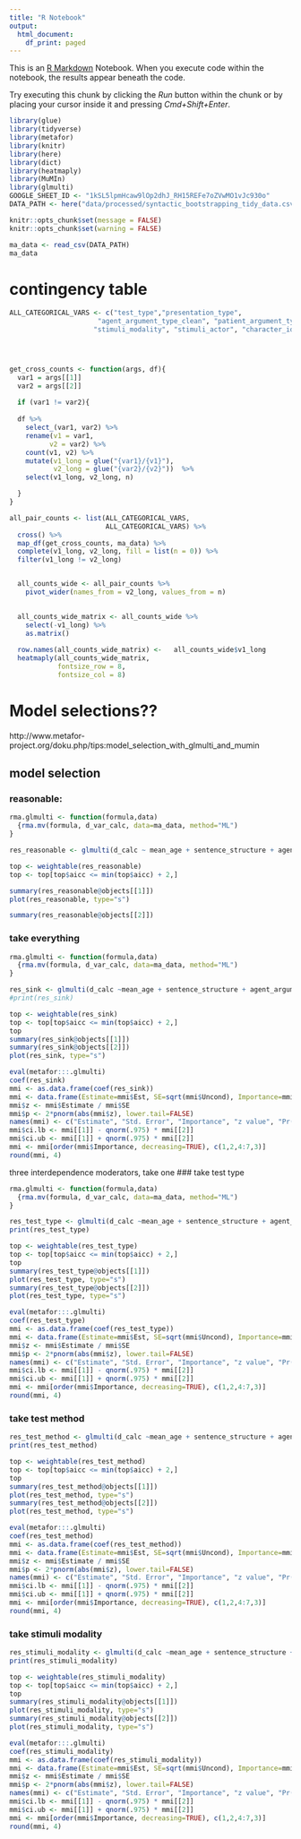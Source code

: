 ```yaml
---
title: "R Notebook"
output:
  html_document:
    df_print: paged
---
```


This is an [R Markdown](http://rmarkdown.rstudio.com) Notebook. When you execute code within the notebook, the results appear beneath the code. 

Try executing this chunk by clicking the *Run* button within the chunk or by placing your cursor inside it and pressing *Cmd+Shift+Enter*. 

```r
library(glue)
library(tidyverse)
library(metafor)
library(knitr)
library(here)
library(dict)
library(heatmaply)
library(MuMIn)
library(glmulti)
GOOGLE_SHEET_ID <- "1kSL5lpmHcaw9lOp2dhJ_RH15REFe7oZVwMO1vJc930o"
DATA_PATH <- here("data/processed/syntactic_bootstrapping_tidy_data.csv") # make all variables (i.e. things that might change) as capital letters at the top of the scripts

```

```r
knitr::opts_chunk$set(message = FALSE)
knitr::opts_chunk$set(warning = FALSE)

```

```r

ma_data <- read_csv(DATA_PATH) 
ma_data
```

# contingency table 
```r
ALL_CATEGORICAL_VARS <- c("test_type","presentation_type",
                      "agent_argument_type_clean", "patient_argument_type_clean", 
                     "stimuli_modality", "stimuli_actor", "character_identification", "practice_phase", "test_mass_or_distributed", "test_method")




get_cross_counts <- function(args, df){
  var1 = args[[1]]
  var2 = args[[2]]
  
  if (var1 != var2){
  
  df %>%
    select_(var1, var2) %>%
    rename(v1 = var1, 
          v2 = var2) %>%
    count(v1, v2) %>%
    mutate(v1_long = glue("{var1}/{v1}"),
           v2_long = glue("{var2}/{v2}"))  %>%
    select(v1_long, v2_long, n) 

  }
}

all_pair_counts <- list(ALL_CATEGORICAL_VARS,
                        ALL_CATEGORICAL_VARS) %>%
  cross() %>%
  map_df(get_cross_counts, ma_data) %>%
  complete(v1_long, v2_long, fill = list(n = 0)) %>%
  filter(v1_long != v2_long)


  all_counts_wide <- all_pair_counts %>%
    pivot_wider(names_from = v2_long, values_from = n) 
  

  all_counts_wide_matrix <- all_counts_wide %>%
    select(-v1_long) %>%
    as.matrix()
  
  row.names(all_counts_wide_matrix) <-   all_counts_wide$v1_long
  heatmaply(all_counts_wide_matrix,
            fontsize_row = 8,
            fontsize_col = 8)
```


# Model selections??
http://www.metafor-project.org/doku.php/tips:model_selection_with_glmulti_and_mumin



## model selection{.tabset}
### reasonable: 
```r

rma.glmulti <- function(formula,data)
  {rma.mv(formula, d_var_calc, data=ma_data, method="ML")
}

res_reasonable <- glmulti(d_calc ~ mean_age + sentence_structure + agent_argument_type_clean + patient_argument_type_clean  + test_mass_or_distributed + practice_phase + character_identification + n_repetitions_sentence + test_method , data=ma_data, level=1, fitfunction=rma.glmulti, crit="aicc", confsetsize=32)

```
```r
top <- weightable(res_reasonable)
top <- top[top$aicc <= min(top$aicc) + 2,]

summary(res_reasonable@objects[[1]])
plot(res_reasonable, type="s")
```
```r
summary(res_reasonable@objects[[2]])

```


### take everything

```r
rma.glmulti <- function(formula,data)
  {rma.mv(formula, d_var_calc, data=ma_data, method="ML")
}

res_sink <- glmulti(d_calc ~mean_age + sentence_structure + agent_argument_type_clean + patient_argument_type_clean + test_type + stimuli_actor + stimuli_modality + presentation_type + test_mass_or_distributed + practice_phase + character_identification + n_repetitions_sentence + n_repetitions_video + test_method, data=ma_data, level=1, fitfunction=rma.glmulti, crit="aicc", confsetsize=32)
#print(res_sink)

```

```r
top <- weightable(res_sink)
top <- top[top$aicc <= min(top$aicc) + 2,]
top
summary(res_sink@objects[[1]])
summary(res_sink@objects[[2]])
plot(res_sink, type="s")

```

```r
eval(metafor:::.glmulti)
coef(res_sink)
mmi <- as.data.frame(coef(res_sink))
mmi <- data.frame(Estimate=mmi$Est, SE=sqrt(mmi$Uncond), Importance=mmi$Importance, row.names=row.names(mmi))
mmi$z <- mmi$Estimate / mmi$SE
mmi$p <- 2*pnorm(abs(mmi$z), lower.tail=FALSE)
names(mmi) <- c("Estimate", "Std. Error", "Importance", "z value", "Pr(>|z|)")
mmi$ci.lb <- mmi[[1]] - qnorm(.975) * mmi[[2]]
mmi$ci.ub <- mmi[[1]] + qnorm(.975) * mmi[[2]]
mmi <- mmi[order(mmi$Importance, decreasing=TRUE), c(1,2,4:7,3)]
round(mmi, 4)
```

three interdependence moderators, take one
### take test type
```r

rma.glmulti <- function(formula,data)
  {rma.mv(formula, d_var_calc, data=ma_data, method="ML")
}

res_test_type <- glmulti(d_calc ~mean_age + sentence_structure + agent_argument_type_clean + patient_argument_type_clean + test_type + stimuli_actor  + presentation_type + test_mass_or_distributed + practice_phase + character_identification + n_repetitions_sentence + n_repetitions_video, data=ma_data, level=1, fitfunction=rma.glmulti, crit="aicc", confsetsize=32)
print(res_test_type)

top <- weightable(res_test_type)
top <- top[top$aicc <= min(top$aicc) + 2,]
top
summary(res_test_type@objects[[1]])
plot(res_test_type, type="s")
summary(res_test_type@objects[[2]])
plot(res_test_type, type="s")

```


```r
eval(metafor:::.glmulti)
coef(res_test_type)
mmi <- as.data.frame(coef(res_test_type))
mmi <- data.frame(Estimate=mmi$Est, SE=sqrt(mmi$Uncond), Importance=mmi$Importance, row.names=row.names(mmi))
mmi$z <- mmi$Estimate / mmi$SE
mmi$p <- 2*pnorm(abs(mmi$z), lower.tail=FALSE)
names(mmi) <- c("Estimate", "Std. Error", "Importance", "z value", "Pr(>|z|)")
mmi$ci.lb <- mmi[[1]] - qnorm(.975) * mmi[[2]]
mmi$ci.ub <- mmi[[1]] + qnorm(.975) * mmi[[2]]
mmi <- mmi[order(mmi$Importance, decreasing=TRUE), c(1,2,4:7,3)]
round(mmi, 4)
```




### take test method

```r
res_test_method <- glmulti(d_calc ~mean_age + sentence_structure + agent_argument_type_clean + patient_argument_type_clean  + stimuli_actor  + presentation_type + test_mass_or_distributed + practice_phase + character_identification + n_repetitions_sentence + n_repetitions_video + test_method, data=ma_data, level=1, fitfunction=rma.glmulti, crit="aicc", confsetsize=32)
print(res_test_method)

top <- weightable(res_test_method)
top <- top[top$aicc <= min(top$aicc) + 2,]
top
summary(res_test_method@objects[[1]])
plot(res_test_method, type="s")
summary(res_test_method@objects[[2]])
plot(res_test_method, type="s")
```

```r
eval(metafor:::.glmulti)
coef(res_test_method)
mmi <- as.data.frame(coef(res_test_method))
mmi <- data.frame(Estimate=mmi$Est, SE=sqrt(mmi$Uncond), Importance=mmi$Importance, row.names=row.names(mmi))
mmi$z <- mmi$Estimate / mmi$SE
mmi$p <- 2*pnorm(abs(mmi$z), lower.tail=FALSE)
names(mmi) <- c("Estimate", "Std. Error", "Importance", "z value", "Pr(>|z|)")
mmi$ci.lb <- mmi[[1]] - qnorm(.975) * mmi[[2]]
mmi$ci.ub <- mmi[[1]] + qnorm(.975) * mmi[[2]]
mmi <- mmi[order(mmi$Importance, decreasing=TRUE), c(1,2,4:7,3)]
round(mmi, 4)
```


### take stimuli modality

```r
res_stimuli_modality <- glmulti(d_calc ~mean_age + sentence_structure + agent_argument_type_clean + patient_argument_type_clean  + stimuli_actor + stimuli_modality + presentation_type + test_mass_or_distributed + practice_phase + character_identification + n_repetitions_sentence + n_repetitions_video, data=ma_data, level=1, fitfunction=rma.glmulti, crit="aicc", confsetsize=32)
print(res_stimuli_modality)

top <- weightable(res_stimuli_modality)
top <- top[top$aicc <= min(top$aicc) + 2,]
top
summary(res_stimuli_modality@objects[[1]])
plot(res_stimuli_modality, type="s")
summary(res_stimuli_modality@objects[[2]])
plot(res_stimuli_modality, type="s")
```


```r
eval(metafor:::.glmulti)
coef(res_stimuli_modality)
mmi <- as.data.frame(coef(res_stimuli_modality))
mmi <- data.frame(Estimate=mmi$Est, SE=sqrt(mmi$Uncond), Importance=mmi$Importance, row.names=row.names(mmi))
mmi$z <- mmi$Estimate / mmi$SE
mmi$p <- 2*pnorm(abs(mmi$z), lower.tail=FALSE)
names(mmi) <- c("Estimate", "Std. Error", "Importance", "z value", "Pr(>|z|)")
mmi$ci.lb <- mmi[[1]] - qnorm(.975) * mmi[[2]]
mmi$ci.ub <- mmi[[1]] + qnorm(.975) * mmi[[2]]
mmi <- mmi[order(mmi$Importance, decreasing=TRUE), c(1,2,4:7,3)]
round(mmi, 4)
```









